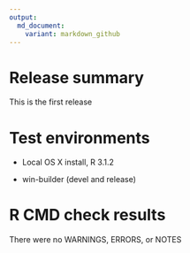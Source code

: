 ```yaml
---
output:
  md_document:
    variant: markdown_github
---
```


<!-- README.md is generated from README.Rmd. Please edit that file -->

# Release summary

This is the first release

# Test environments

* Local OS X install, R 3.1.2

* win-builder (devel and release)

# R CMD check results

There were no WARNINGS, ERRORS, or NOTES